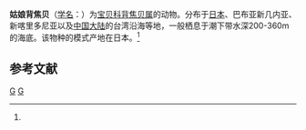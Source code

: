 {{Speciesbox
| taxon = Notadusta musumea
| binomial_authority = (Kuroda et Habe, 1961)<ref name='id10678'>{{cite web| url =http://www.bioinfo.cn/db05/BjdwSpecies.php?action=view&id=10678| title =姑娘背焦贝| work =《中国动物物种编目数据库》| publisher =中国科学院微生物研究所| author =中国科学院动物研究所| accessdate =2009-04-28| deadurl =yes| archiveurl =https://web.archive.org/web/20160305002149/http://www.bioinfo.cn/db05/BjdwSpecies.php?action=view&id=10678| archivedate =2016-03-05}}</ref>
}}

'''姑娘背焦贝'''（[[学名|学名]]：{{lang|la|''Notadusta musumea''}}）为[[宝贝科|宝贝科]][[背焦贝属|背焦贝属]]的动物。分布于[[日本|日本]]、巴布亚新几内亚、新喀里多尼亚以及[[中国大陆|中国大陆]]的台湾沿海等地，一般栖息于潮下带水深200-360m的海底。该物种的模式产地在日本。<ref name='id10678'/>

== 参考文献 ==
{{reflist}}

{{软体动物小作品}}

{{Taxonbar}}
[[Category:1961年描述的动物|G]]
[[Category:背焦贝属|G]]